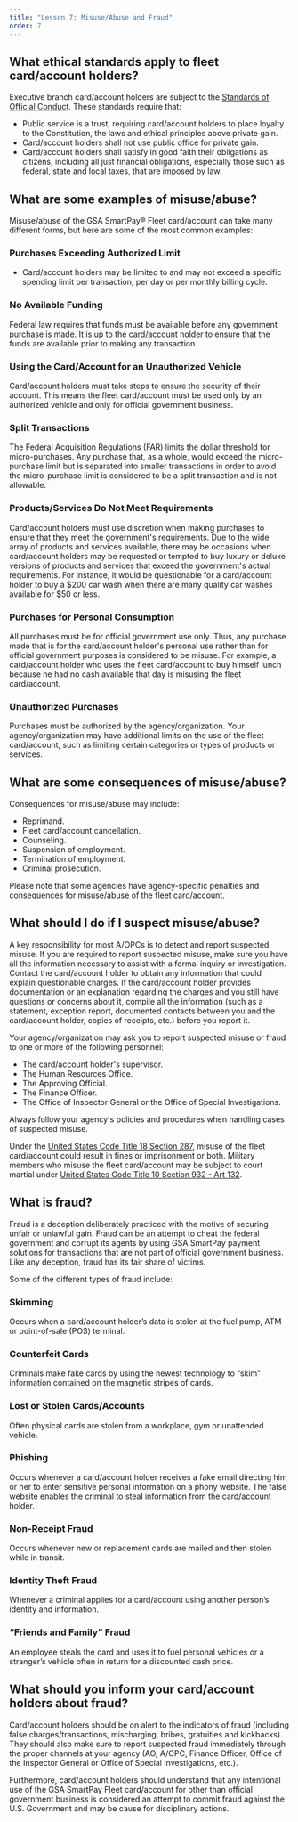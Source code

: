 ```yaml
---
title: "Lesson 7: Misuse/Abuse and Fraud"
order: 7
---
```


## What ethical standards apply to fleet card/account holders?

Executive branch card/account holders are subject to the [Standards of Official Conduct](https://www.justice.gov/jmd/principles-ethical-conduct). These standards require that:
- Public service is a trust, requiring card/account holders to place loyalty to the Constitution, the laws and ethical principles above private gain.
- Card/account holders shall not use public office for private gain.
- Card/account holders  shall satisfy in good faith their obligations as citizens, including all just financial obligations, especially those such as federal, state and local taxes, that are imposed by law.

## What are some examples of misuse/abuse?
Misuse/abuse of the GSA SmartPay® Fleet card/account can take many different forms, but here are some of the most common examples:

### Purchases Exceeding Authorized Limit
- Card/account holders may be limited to and may not exceed a specific spending limit per transaction, per day or per monthly billing cycle.

### No Available Funding 
Federal law requires that funds must be available before any government purchase is made. It is up to the card/account holder to ensure that the funds are available prior to making any transaction.

### Using the Card/Account for an Unauthorized Vehicle
Card/account holders must take steps to ensure the security of their account. This means the fleet card/account must be used only by an authorized vehicle and only for official government business. 

### Split Transactions
The Federal Acquisition Regulations (FAR) limits the dollar threshold for micro-purchases. Any purchase that, as a whole, would exceed the micro-purchase limit but is separated into smaller transactions in order to avoid the micro-purchase limit is considered to be a split transaction and is not allowable.

### Products/Services Do Not Meet Requirements
Card/account holders must use discretion when making purchases to ensure that they meet the government's requirements. Due to the wide array of products and services available, there may be occasions when card/account holders may be requested or tempted to buy luxury or deluxe versions of products and services that exceed the government's actual requirements. For instance, it would be questionable for a card/account holder to buy a $200 car wash when there are many quality car washes available for $50 or less.

### Purchases for Personal Consumption
All purchases must be for official government use only. Thus, any purchase made that is for the card/account holder's personal use rather than for official government purposes is considered to be misuse. For example, a card/account holder who uses the fleet card/account to buy himself lunch because he had no cash available that day is misusing the fleet card/account.

### Unauthorized Purchases 
Purchases must be authorized by the agency/organization. Your agency/organization may have additional limits on the use of the fleet card/account, such as limiting certain categories or types of products or services.

## What are some consequences of misuse/abuse?
Consequences for misuse/abuse may include:
- Reprimand.
- Fleet card/account cancellation.
- Counseling.
- Suspension of employment.
- Termination of employment.
- Criminal prosecution.

Please note that some agencies have agency-specific penalties and consequences for misuse/abuse of the fleet card/account.

## What should I do if I suspect misuse/abuse?
A key responsibility for most A/OPCs is to detect and report suspected misuse. If you are required to report suspected misuse, make sure you have all the information necessary to assist with a formal inquiry or investigation. Contact the card/account holder to obtain any information that could explain questionable charges. If the card/account holder provides documentation or an explanation regarding the charges and you still have questions or concerns about it, compile all the information (such as a statement, exception report, documented contacts between you and the card/account holder, copies of receipts, etc.) before you report it. 

Your agency/organization may ask you to report suspected misuse or fraud to one or more of the following personnel:

- The card/account holder's supervisor.
- The Human Resources Office.
- The Approving Official.
- The Finance Officer.
- The Office of Inspector General or the Office of Special Investigations.

Always follow your agency's policies and procedures when handling cases of suspected misuse.

Under the [United States Code Title 18 Section 287](https://uscode.house.gov/view.xhtml?req=granuleid:USC-prelim-title18-section287&num=0&edition=prelim), misuse of the fleet card/account could result in fines or imprisonment or both. Military members who misuse the fleet card/account may be subject to court martial under [United States Code Title 10 Section 932 - Art 132](https://uscode.house.gov/view.xhtml?req=(title:10%20section:932%20edition:prelim)%20OR%20(granuleid:USC-prelim-title10-section932)&f=treesort&edition=prelim&num=0&jumpTo=true).

## What is fraud?
Fraud is a deception deliberately practiced with the motive of securing unfair or unlawful gain. Fraud can be an attempt to cheat the federal government and corrupt its agents by using GSA SmartPay payment solutions for transactions that are not part of official government business. Like any deception, fraud has its fair share of victims.

Some of the different types of fraud include:

### Skimming
Occurs when a card/account holder’s data is stolen at the fuel pump, ATM or point-of-sale (POS) terminal.

### Counterfeit Cards
Criminals make fake cards by using the newest technology to “skim” information contained on the magnetic stripes of cards.

### Lost or Stolen Cards/Accounts
Often physical cards are stolen from a workplace, gym or unattended vehicle.

### Phishing
Occurs whenever a card/account holder receives a fake email directing him or her to enter sensitive personal information on a phony website. The false website enables the criminal to steal information from the card/account holder.

### Non-Receipt Fraud
Occurs whenever new or replacement cards are mailed and then stolen while in transit.

### Identity Theft Fraud
Whenever a criminal applies for a card/account using another person’s identity and information.

### “Friends and Family” Fraud
An employee steals the card and uses it to fuel personal vehicles or a stranger’s vehicle often in return for a discounted cash price.

## What should you inform your card/account holders about fraud?
Card/account holders should be on alert to the indicators of fraud (including false charges/transactions, mischarging, bribes, gratuities and kickbacks). They should also make sure to report suspected fraud immediately through the proper channels at your agency (AO, A/OPC, Finance Officer, Office of the Inspector General or Office of Special Investigations, etc.).

Furthermore, card/account holders should understand that any intentional use of the GSA SmartPay Fleet card/account for other than official government business is considered an attempt to commit fraud against the U.S. Government and may be cause for disciplinary actions. 
